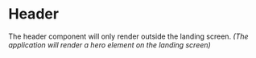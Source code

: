 
<Meta title='App/Header' component={Header} decorators={[storeDecorator()]} />

# Header

The header component will only render outside the landing screen. _(The application will
render a hero element on the landing screen)_

<Canvas>
  <Story name='<Header />'>
    <Header />
  </Story>
</Canvas>
